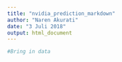 ```yaml
---
title: "nvidia_prediction_markdown"
author: "Naren Akurati"
date: "3 Juli 2018"
output: html_document
---
```


```r
#Bring in data

```
